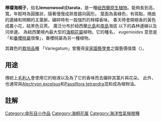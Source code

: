 {{Speciesbox
| image = Lemonwood leaves.jpg
| genus = Pittosporum
| species = eugenioides
|}}

'''檸檬海桐子'''，俗名'''lemonwood'''或'''tarata'''，是一種[[紐西蘭|紐西蘭]][[本土植物|原生植物]]。能夠長到{{Convert|12|m|ft|0|abbr=on}}高，{{Convert|5|m|ft|0|abbr=on}}寬。年輕時為圓錐狀，隨著慢慢成熟會趨向圓形。 葉面為黃綠色，有斑點，捲曲的邊緣和明顯的主葉脈，碾碎時有一股強烈的檸檬香味。 春天時會開極香的黃色成叢小花，結黑色豆莢。 廣泛分布於紐西蘭[[北島_(紐西蘭)|北島]]和[[南島_(新西蘭)|南島]]海拔 {{Convert|600|m|ft|0|abbr=on}}以下的森林邊緣以及河岸邊。 為紐西蘭境內最大型的[[海桐花属|海桐花屬]]植物。它的種名， ''eugenioides'' 意思是「和[[番樱桃属|番櫻桃屬]]很像」，番櫻桃屬為另一種植物。

其雜色的[[栽培品种|栽培品種]] 「Variegatum」曾獲得[[皇家园艺学会|皇家園藝學會]]之園藝價值獎（{{Lang-en|Award of Garden Merit}}）。

== 用途 ==
傳統上[[毛利人|毛利人]]會使用它的樹液以及為了它的香味而去碾碎其葉片與花朵。 此外，也通常與[[Alectryon_excelsus|Alectryon excelsus]]和[[Passiflora_tetrandra|Passiflora tetrandra]]混和成為植物油。

== 註解 ==
{{Taxonbar|from=Q7199141}}

[[Category:傘形目小作品|Category:傘形目小作品]]
[[Category:海桐花属|Category:海桐花属]]
[[Category:海洋性氣候樹種|Category:海洋性氣候樹種]]